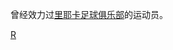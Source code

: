{{Catnav|頁面分類|...|各國足球|克羅地亞足球|效力克羅地亞球會的球員}}

曾经效力过[[里耶卡足球俱乐部|里耶卡足球俱乐部]]的运动员。

[[Category:效力克羅地亞球會的球員|R]]